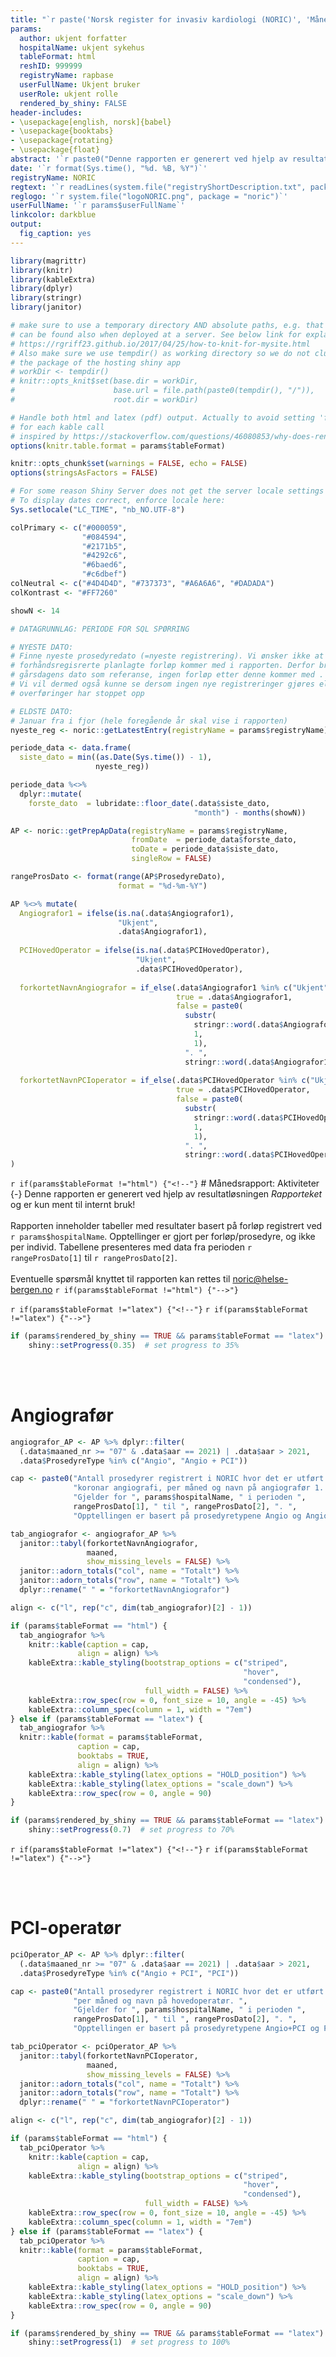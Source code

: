 ```yaml
---
title: "`r paste('Norsk register for invasiv kardiologi (NORIC)', 'Månedsrapport Angio/PCI-aktivitet for ', params$hospitalName ) `"
params:
  author: ukjent forfatter
  hospitalName: ukjent sykehus
  tableFormat: html
  reshID: 999999
  registryName: rapbase
  userFullName: Ukjent bruker
  userRole: ukjent rolle
  rendered_by_shiny: FALSE
header-includes:
- \usepackage[english, norsk]{babel}
- \usepackage{booktabs}
- \usepackage{rotating}
- \usepackage{float}
abstract: '`r paste0("Denne rapporten er generert ved hjelp av resultatløsningen _Rapporteket_ og er kun ment til internt bruk!" , "\\newline ", "\\newline ", "Rapporten inneholder tabeller med resultater basert på forløp registrert ved ", params$hospitalName, ". Opptellinger er gjort per forløp/prosedyre, og ikke per individ. Tabellene presenteres med data fra de siste 14 månedene." , "\\newline ", "\\newline ", "Eventuelle spørsmål knyttet til rapporten kan rettes til [noric@helse-bergen.no](mailto:noric@helse-bergen.no)") `'
date: '`r format(Sys.time(), "%d. %B, %Y")`'
registryName: NORIC
regtext: '`r readLines(system.file("registryShortDescription.txt", package = "noric"))`'
reglogo: '`r system.file("logoNORIC.png", package = "noric")`'
userFullName: '`r params$userFullName`'
linkcolor: darkblue
output:
  fig_caption: yes
---
```


```r
library(magrittr)
library(knitr)
library(kableExtra)
library(dplyr)
library(stringr)
library(janitor)

# make sure to use a temporary directory AND absolute paths, e.g. that figs
# can be found also when deployed at a server. See below link for explanation
# https://rgriff23.github.io/2017/04/25/how-to-knit-for-mysite.html
# Also make sure we use tempdir() as working directory so we do not clutter
# the package of the hosting shiny app
# workDir <- tempdir()
# knitr::opts_knit$set(base.dir = workDir,
#                      base.url = file.path(paste0(tempdir(), "/")),
#                      root.dir = workDir)

# Handle both html and latex (pdf) output. Actually to avoid setting 'format'
# for each kable call
# inspired by https://stackoverflow.com/questions/46080853/why-does-rendering-a-pdf-from-rmarkdown-require-closing-rstudio-between-renders
options(knitr.table.format = params$tableFormat)

knitr::opts_chunk$set(warnings = FALSE, echo = FALSE)
options(stringsAsFactors = FALSE)

# For some reason Shiny Server does not get the server locale settings right.
# To display dates correct, enforce locale here:
Sys.setlocale("LC_TIME", "nb_NO.UTF-8")
``` 


```r

colPrimary <- c("#000059",
                "#084594",
                "#2171b5",
                "#4292c6",
                "#6baed6",
                "#c6dbef")
colNeutral <- c("#4D4D4D", "#737373", "#A6A6A6", "#DADADA")
colKontrast <- "#FF7260"

``` 

```r
showN <- 14
```





```r
# DATAGRUNNLAG: PERIODE FOR SQL SPØRRING

# NYESTE DATO:
# Finne nyeste prosedyredato (=nyeste registrering). Vi ønsker ikke at
# forhåndsregisrerte planlagte forløp kommer med i rapporten. Derfor brukes
# gårsdagens dato som referanse, ingen forløp etter denne kommer med .
# Vi vil dermed også kunne se dersom ingen nye registreringer gjøres eller om
# overføringer har stoppet opp

# ELDSTE DATO:
# Januar fra i fjor (hele foregående år skal vise i rapporten)
nyeste_reg <- noric::getLatestEntry(registryName = params$registryName)

periode_data <- data.frame(
  siste_dato = min((as.Date(Sys.time()) - 1),
                   nyeste_reg))

periode_data %<>%
  dplyr::mutate(
    forste_dato  = lubridate::floor_date(.data$siste_dato,
                                         "month") - months(showN))
```




```r

AP <- noric::getPrepApData(registryName = params$registryName,
                           fromDate  = periode_data$forste_dato,
                           toDate = periode_data$siste_dato,
                           singleRow = FALSE)

```

```r
rangeProsDato <- format(range(AP$ProsedyreDato), 
                        format = "%d-%m-%Y")

AP %<>% mutate(
  Angiografor1 = ifelse(is.na(.data$Angiografor1),
                        "Ukjent",
                        .data$Angiografor1),
  
  PCIHovedOperator = ifelse(is.na(.data$PCIHovedOperator),
                            "Ukjent",
                            .data$PCIHovedOperator),
  
  forkortetNavnAngiografor = if_else(.data$Angiografor1 %in% c("Ukjent"),
                                     true = .data$Angiografor1,
                                     false = paste0(
                                       substr(
                                         stringr::word(.data$Angiografor1, 1),
                                         1,
                                         1),
                                       ". ",
                                       stringr::word(.data$Angiografor1, -1))),
  
  forkortetNavnPCIoperator = if_else(.data$PCIHovedOperator %in% c("Ukjent"),
                                     true = .data$PCIHovedOperator,
                                     false = paste0(
                                       substr(
                                         stringr::word(.data$PCIHovedOperator, 1),
                                         1,
                                         1),
                                       ". ",
                                       stringr::word(.data$PCIHovedOperator, -1)))
)


```


`r if(params$tableFormat !="html") {"<!--"}`
# Månedsrapport: Aktiviteter {-}
Denne rapporten er generert ved hjelp av resultatløsningen *Rapporteket* og er 
kun ment til internt bruk!
<br/> <br/>
Rapporten inneholder tabeller med resultater basert på forløp registrert ved 
`r params$hospitalName`. Opptellinger er gjort per forløp/prosedyre, 
og ikke per individ. Tabellene presenteres med data fra perioden 
`r rangeProsDato[1]` til `r rangeProsDato[2]`.
<br/> <br/>
Eventuelle spørsmål knyttet til rapporten kan rettes til [noric@helse-bergen.no](mailto:noric@helse-bergen.no)
`r if(params$tableFormat !="html") {"-->"}`


`r if(params$tableFormat !="latex") {"<!--"}`
\newpage
`r if(params$tableFormat !="latex") {"-->"}`


```r
if (params$rendered_by_shiny == TRUE && params$tableFormat == "latex")
    shiny::setProgress(0.35)  # set progress to 35%
```
<br/><br/>

# Angiografør

```r
angiografor_AP <- AP %>% dplyr::filter(
  (.data$maaned_nr >= "07" & .data$aar == 2021) | .data$aar > 2021,
  .data$ProsedyreType %in% c("Angio", "Angio + PCI"))
``` 

```r
cap <- paste0("Antall prosedyrer registrert i NORIC hvor det er utført ",
              "koronar angiografi, per måned og navn på angiografør 1. ",
              "Gjelder for ", params$hospitalName, " i perioden ", 
              rangeProsDato[1], " til ", rangeProsDato[2], ". ",
              "Opptellingen er basert på prosedyretypene Angio og Angio+PCI.")

tab_angiografor <- angiografor_AP %>% 
  janitor::tabyl(forkortetNavnAngiografor,
                 maaned,
                 show_missing_levels = FALSE) %>% 
  janitor::adorn_totals("col", name = "Totalt") %>% 
  janitor::adorn_totals("row", name = "Totalt") %>% 
  dplyr::rename(" " = "forkortetNavnAngiografor")

align <- c("l", rep("c", dim(tab_angiografor)[2] - 1))

if (params$tableFormat == "html") {
  tab_angiografor %>% 
    knitr::kable(caption = cap,
               align = align) %>% 
    kableExtra::kable_styling(bootstrap_options = c("striped",
                                                    "hover",
                                                    "condensed"),
                              full_width = FALSE) %>%
    kableExtra::row_spec(row = 0, font_size = 10, angle = -45) %>%
    kableExtra::column_spec(column = 1, width = "7em")
} else if (params$tableFormat == "latex") {
  tab_angiografor %>%
  knitr::kable(format = params$tableFormat,
               caption = cap,
               booktabs = TRUE,
               align = align) %>%
    kableExtra::kable_styling(latex_options = "HOLD_position") %>%
    kableExtra::kable_styling(latex_options = "scale_down") %>%
    kableExtra::row_spec(row = 0, angle = 90)
}
```

```r
if (params$rendered_by_shiny == TRUE && params$tableFormat == "latex")
    shiny::setProgress(0.7)  # set progress to 70%
```


`r if(params$tableFormat !="latex") {"<!--"}`
\newpage
`r if(params$tableFormat !="latex") {"-->"}`

<br/><br/>

# PCI-operatør

```r
pciOperator_AP <- AP %>% dplyr::filter(
  (.data$maaned_nr >= "07" & .data$aar == 2021) | .data$aar > 2021,
  .data$ProsedyreType %in% c("Angio + PCI", "PCI"))
``` 

```r
cap <- paste0("Antall prosedyrer registrert i NORIC hvor det er utført PCI, ",
              "per måned og navn på hovedoperatør. ",
              "Gjelder for ", params$hospitalName, " i perioden ",
              rangeProsDato[1], " til ", rangeProsDato[2], ". ",
              "Opptellingen er basert på prosedyretypene Angio+PCI og PCI.")

tab_pciOperator <- pciOperator_AP %>% 
  janitor::tabyl(forkortetNavnPCIoperator,
                 maaned,
                 show_missing_levels = FALSE) %>% 
  janitor::adorn_totals("col", name = "Totalt") %>% 
  janitor::adorn_totals("row", name = "Totalt") %>% 
  dplyr::rename(" " = "forkortetNavnPCIoperator")

align <- c("l", rep("c", dim(tab_angiografor)[2] - 1))

if (params$tableFormat == "html") {
  tab_pciOperator %>% 
    knitr::kable(caption = cap,
               align = align) %>% 
    kableExtra::kable_styling(bootstrap_options = c("striped",
                                                    "hover",
                                                    "condensed"),
                              full_width = FALSE) %>%
    kableExtra::row_spec(row = 0, font_size = 10, angle = -45) %>%
    kableExtra::column_spec(column = 1, width = "7em")
} else if (params$tableFormat == "latex") {
  tab_pciOperator %>%
  knitr::kable(format = params$tableFormat,
               caption = cap,
               booktabs = TRUE,
               align = align) %>%
    kableExtra::kable_styling(latex_options = "HOLD_position") %>%
    kableExtra::kable_styling(latex_options = "scale_down") %>%
    kableExtra::row_spec(row = 0, angle = 90)
}
```

```r
if (params$rendered_by_shiny == TRUE && params$tableFormat == "latex")
    shiny::setProgress(1)  # set progress to 100%
```

